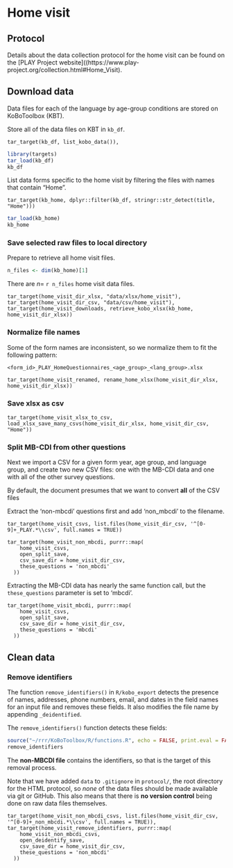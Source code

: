 # Home visit {-}

## Protocol {-}

Details about the data collection protocol for the home visit can be found on the [PLAY Project website]((https://www.play-project.org/collection.html#Home_Visit).

## Download data {-}

Data files for each of the language by age-group conditions are stored on KoBoToolbox (KBT).

Store all of the data files on KBT in `kb_df`.

```
tar_target(kb_df, list_kobo_data()),
```

```r
library(targets)
tar_load(kb_df)
kb_df
```

List data forms specific to the home visit by filtering the files with names that contain "Home".

```
tar_target(kb_home, dplyr::filter(kb_df, stringr::str_detect(title, "Home")))
```

```r
tar_load(kb_home)
kb_home
```

### Save selected raw files to local directory {-}

Prepare to retrieve all home visit files.

```r
n_files <- dim(kb_home)[1]
```

There are $n=$ `r n_files` home visit data files.

```
tar_target(home_visit_dir_xlsx, "data/xlsx/home_visit"),
tar_target(home_visit_dir_csv, "data/csv/home_visit"),
tar_target(home_visit_downloads, retrieve_kobo_xlsx(kb_home, home_visit_dir_xlsx))
```

### Normalize file names {-}

Some of the form names are inconsistent, so we normalize them to fit the following pattern:

`<form_id>_PLAY_HomeQuestionnaires_<age_group>_<lang_group>.xlsx`

```
tar_target(home_visit_renamed, rename_home_xlsx(home_visit_dir_xlsx, home_visit_dir_xlsx))
```

### Save xlsx as csv {-}

```
tar_target(home_visit_xlsx_to_csv, load_xlsx_save_many_csvs(home_visit_dir_xlsx, home_visit_dir_csv, "Home"))
```

### Split MB-CDI from other questions {-}

Next we import a CSV for a given form year, age group, and language group, and create two new CSV files: one with the MB-CDI data and one with all of the other survey questions.

By default, the document presumes that we want to convert **all** of the CSV files

Extract the 'non-mbcdi' questions first and add 'non_mbcdi' to the filename.

```
tar_target(home_visit_csvs, list.files(home_visit_dir_csv, '^[0-9]+_PLAY.*\\csv', full.names = TRUE))

tar_target(home_visit_non_mbcdi, purrr::map(
    home_visit_csvs,
    open_split_save,
    csv_save_dir = home_visit_dir_csv,
    these_questions = 'non_mbcdi'
  ))
```

Extracting the MB-CDI data has nearly the same function call, but the `these_questions` parameter is set to 'mbcdi'.

```
tar_target(home_visit_mbcdi, purrr::map(
    home_visit_csvs,
    open_split_save,
    csv_save_dir = home_visit_dir_csv,
    these_questions = 'mbcdi'
  ))
```

## Clean data {-}

### Remove identifiers {-}

The function `remove_identifiers()` in `R/kobo_export` detects the presence of names, addresses, phone numbers, email, and dates in the field names for an input file and removes these fields.
It also modifies the file name by appending `_deidentified`.

The `remove_identifiers()` function detects these fields:

```r
source("~/rrr/KoBoToolbox/R/functions.R", echo = FALSE, print.eval = FALSE)
remove_identifiers
```

The **non-MBCDI file** contains the identifiers, so that is the target of this removal process.

::: {.rmdnote}
Note that we have added `data` to `.gitignore` in `protocol/`, the root directory for the HTML protocol, so *none* of the data files should be made available via git or GitHub. This also means that there is **no version control** being done on raw data files themselves.
:::

```
tar_target(home_visit_non_mbcdi_csvs, list.files(home_visit_dir_csv, '^[0-9]+_non_mbcdi.*\\csv', full.names = TRUE)),
tar_target(home_visit_remove_identifiers, purrr::map(
    home_visit_non_mbcdi_csvs,
    open_deidentify_save,
    csv_save_dir = home_visit_dir_csv,
    these_questions = 'non_mbcdi'
  ))
```